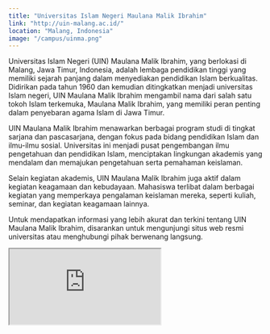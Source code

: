 ```yaml
---
title: "Universitas Islam Negeri Maulana Malik Ibrahim"
link: "http://uin-malang.ac.id/"
location: "Malang, Indonesia"
image: "/campus/uinma.png"
---
```


Universitas Islam Negeri (UIN) Maulana Malik Ibrahim, yang berlokasi di Malang, Jawa Timur, Indonesia, adalah lembaga pendidikan tinggi yang memiliki sejarah panjang dalam menyediakan pendidikan Islam berkualitas. Didirikan pada tahun 1960 dan kemudian ditingkatkan menjadi universitas Islam negeri, UIN Maulana Malik Ibrahim mengambil nama dari salah satu tokoh Islam terkemuka, Maulana Malik Ibrahim, yang memiliki peran penting dalam penyebaran agama Islam di Jawa Timur.

UIN Maulana Malik Ibrahim menawarkan berbagai program studi di tingkat sarjana dan pascasarjana, dengan fokus pada bidang pendidikan Islam dan ilmu-ilmu sosial. Universitas ini menjadi pusat pengembangan ilmu pengetahuan dan pendidikan Islam, menciptakan lingkungan akademis yang mendalam dan memajukan pengetahuan serta pemahaman keislaman.

Selain kegiatan akademis, UIN Maulana Malik Ibrahim juga aktif dalam kegiatan keagamaan dan kebudayaan. Mahasiswa terlibat dalam berbagai kegiatan yang memperkaya pengalaman keislaman mereka, seperti kuliah, seminar, dan kegiatan keagamaan lainnya.

Untuk mendapatkan informasi yang lebih akurat dan terkini tentang UIN Maulana Malik Ibrahim, disarankan untuk mengunjungi situs web resmi universitas atau menghubungi pihak berwenang langsung.

<iframe src="https://www.google.com/maps/embed?pb=!1m18!1m12!1m3!1d3987.4783910050633!2d112.60253817940011!3d-7.951068358755806!2m3!1f0!2f0!3f0!3m2!1i1024!2i768!4f13.1!3m3!1m2!1s0x2e78815e45bbc56d%3A0x5031ab2d7d36dba6!2sUniversitas%20Islam%20Negeri%20Maulana%20Malik%20Ibrahim%20Malang!5e1!3m2!1sid!2sid!4v1705981335075!5m2!1sid!2sid" className="w-full h-96 mb-32" loading="lazy" referrerpolicy="no-referrer-when-downgrade"></iframe>